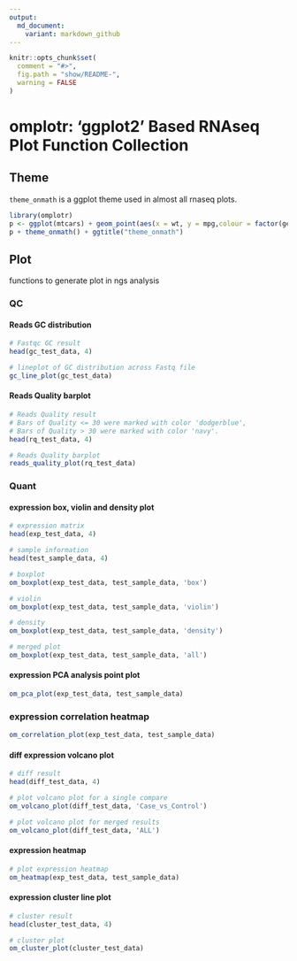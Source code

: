 ```yaml
---
output:
  md_document:
    variant: markdown_github
---
```


<!-- README.md is generated from README.Rmd. Please edit that file -->

```r
knitr::opts_chunk$set(
  comment = "#>",
  fig.path = "show/README-",
  warning = FALSE
)
```


# omplotr: 'ggplot2' Based RNAseq Plot Function Collection

## Theme

`theme_onmath` is a ggplot theme used in almost all rnaseq plots.


```r
library(omplotr)
p <- ggplot(mtcars) + geom_point(aes(x = wt, y = mpg,colour = factor(gear)))
p + theme_onmath() + ggtitle("theme_onmath")
```

## Plot

functions to generate plot in ngs analysis

### QC

#### Reads GC distribution

```r
# Fastqc GC result
head(gc_test_data, 4)

# lineplot of GC distribution across Fastq file
gc_line_plot(gc_test_data)
```

#### Reads Quality barplot

```r
# Reads Quality result
# Bars of Quality <= 30 were marked with color 'dodgerblue', 
# Bars of Quality > 30 were marked with color 'navy'.
head(rq_test_data, 4)

# Reads Quality barplot
reads_quality_plot(rq_test_data)
```

### Quant

#### expression box, violin and density plot

```r
# expression matrix
head(exp_test_data, 4)

# sample information
head(test_sample_data, 4)

# boxplot
om_boxplot(exp_test_data, test_sample_data, 'box')

# violin
om_boxplot(exp_test_data, test_sample_data, 'violin')

# density
om_boxplot(exp_test_data, test_sample_data, 'density')
```

```r
# merged plot
om_boxplot(exp_test_data, test_sample_data, 'all')
```


#### expression PCA analysis point plot
```r
om_pca_plot(exp_test_data, test_sample_data)
```

### expression correlation heatmap
```r
om_correlation_plot(exp_test_data, test_sample_data)
```

#### diff expression volcano plot
```r
# diff result
head(diff_test_data, 4)

# plot volcano plot for a single compare
om_volcano_plot(diff_test_data, 'Case_vs_Control')

# plot volcano plot for merged results
om_volcano_plot(diff_test_data, 'ALL')
```

#### expression heatmap

```r
# plot expression heatmap
om_heatmap(exp_test_data, test_sample_data)
```


#### expression cluster line plot
```r
# cluster result
head(cluster_test_data, 4)

# cluster plot
om_cluster_plot(cluster_test_data)
```
